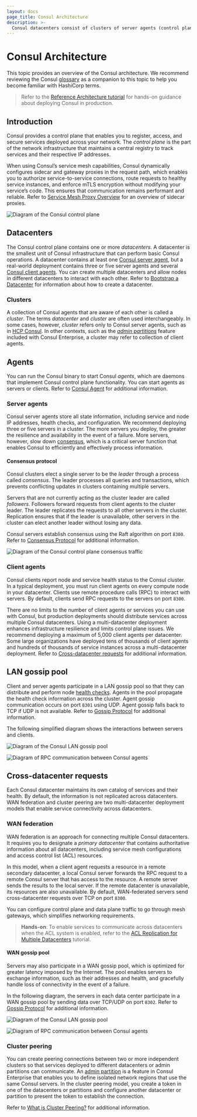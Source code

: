 ```yaml
---
layout: docs
page_title: Consul Architecture
description: >-
  Consul datacenters consist of clusters of server agents (control plane) and client agents deployed alongside service instances (dataplane). Learn how these components and their different communication methods make Consul possible.
---
```


# Consul Architecture

This topic provides an overview of the Consul architecture. We recommend reviewing the Consul [glossary](/docs/install/glossary) as a companion to this topic to help you become familiar with HashiCorp terms.

> Refer to the [Reference Architecture tutorial](https://learn.hashicorp.com/tutorials/consul/reference-architecture) for hands-on guidance about deploying Consul in production.

## Introduction

Consul provides a control plane that enables you to register, access, and secure services deployed across your network. The _control plane_ is the part of the network infrastructure that maintains a central registry to track services and their respective IP addresses. 

When using Consul’s service mesh capabilities, Consul dynamically configures sidecar and gateway proxies in the request path, which enables you to authorize service-to-service connections, route requests to healthy service instances, and enforce mTLS encryption without modifying your service’s code. This ensures that communication remains performant and reliable. Refer to [Service Mesh Proxy Overview](/docs/connect/proxies) for an overview of sidecar proxies.

![Diagram of the Consul control plane](/img/consul-arch/consul-arch-overview-control-plane.svg)

## Datacenters

The Consul control plane contains one or more _datacenters_. A datacenter is the smallest unit of Consul infrastructure that can perform basic Consul operations. A datacenter contains at least one [Consul server agent](#server-agents), but a real-world deployment contains three or five server agents and several [Consul client agents](#client-agents). You can create multiple datacenters and allow nodes in different datacenters to interact with each other. Refer to [Bootstrap a Datacenter](/docs/install/bootstrapping) for information about how to create a datacenter.

### Clusters

A collection of Consul agents that are aware of each other is called a _cluster_. The terms _datacenter_ and _cluster_ are often used interchangeably. In some cases, however, _cluster_ refers only to Consul server agents, such as in [HCP Consul](https://cloud.hashicorp.com/products/consul). In other contexts, such as the [_admin partitions_](/docs/enterprise/admin-partitions) feature included with Consul Enterprise, a cluster may refer to collection of client agents.

## Agents

You can run the Consul binary to start Consul _agents_, which are daemons that implement Consul control plane functionality. You can start agents as servers or clients. Refer to [Consul Agent](/docs/agent) for additional information.

### Server agents

Consul server agents store all state information, including service and node IP addresses, health checks, and configuration. We recommend deploying three or five servers in a cluster. The more servers you deploy, the greater the resilience and availability in the event of a failure. More servers, however, slow down [consensus](#consensus-protocol), which is a critical server function that enables Consul to efficiently and effectively process information.

#### Consensus protocol

Consul clusters elect a single server to be the _leader_ through a process called _consensus_. The leader processes all queries and transactions, which prevents conflicting updates in clusters containing multiple servers. 

Servers that are not currently acting as the cluster leader are called _followers_. Followers forward requests from client agents to the cluster leader. The leader replicates the requests to all other servers in the cluster. Replication ensures that if the leader is unavailable, other servers in the cluster can elect another leader without losing any data. 

Consul servers establish consensus using the Raft algorithm on port `8300`. Refer to [Consensus Protocol](/docs/architecture/consensus) for additional information.

![Diagram of the Consul control plane consensus traffic](/img/consul-arch/consul-arch-overview-consensus.svg)

### Client agents

Consul clients report node and service health status to the Consul cluster. In a typical deployment, you must run client agents on every compute node in your datacenter. Clients use remote procedure calls (RPC) to interact with servers. By default, clients send RPC requests to the servers on port `8300`. 

There are no limits to the number of client agents or services you can use with Consul, but production deployments should distribute services across multiple Consul datacenters. Using a multi-datacenter deployment enhances infrastructure resilience and limits control plane issues. We recommend deploying a maximum of 5,000 client agents per datacenter. Some large organizations have deployed tens of thousands of client agents and hundreds of thousands of service instances across a multi-datacenter deployment. Refer to [Cross-datacenter requests](#cross-datacenter-requests) for additional information.

## LAN gossip pool

Client and server agents participate in a LAN gossip pool so that they can distribute and perform node [health checks](/docs/discovery/checks). Agents in the pool propagate the health check information across the cluster. Agent gossip communication occurs on port `8301` using UDP. Agent gossip falls back to TCP if UDP is not available. Refer to [Gossip Protocol](/docs/architecture/gossip) for additional information. 

The following simplified diagram shows the interactions between servers and clients.

<Tabs>

<Tab heading="LAN gossip pool">

![Diagram of the Consul LAN gossip pool](/img/consul-arch/consul-arch-overview-lan-gossip-pool.svg)

</Tab>
<Tab heading="RPC">

![Diagram of RPC communication between Consul agents](/img/consul-arch/consul-arch-overview-rpc.svg)

</Tab>
</Tabs>

## Cross-datacenter requests

Each Consul datacenter maintains its own catalog of services and their health. By default, the information is not replicated across datacenters. WAN federation and cluster peering are two multi-datacenter deployment models that enable service connectivity across datacenters.

### WAN federation

WAN federation is an approach for connecting multiple Consul datacenters. It requires you to designate a _primary datacenter_ that contains authoritative information about all datacenters, including service mesh configurations and access control list (ACL) resources. 

In this model, when a client agent requests a resource in a remote secondary datacenter, a local Consul server forwards the RPC request to a remote Consul server that has access to the resource. A remote server sends the results to the local server. If the remote datacenter is unavailable, its resources are also unavailable. By default, WAN-federated servers send cross-datacenter requests over TCP on port `8300`.

You can configure control plane and data plane traffic to go through mesh gateways, which simplifies networking requirements.

> **Hands-on**: To enable services to communicate across datacenters when the ACL system is enabled, refer to the [ACL Replication for Multiple Datacenters](https://learn.hashicorp.com/tutorials/consul/access-control-replication-multiple-datacenters) tutorial. 

#### WAN gossip pool

Servers may also participate in a WAN gossip pool, which is optimized for greater latency imposed by the Internet. The pool enables servers to exchange information, such as their addresses and health, and gracefully handle loss of connectivity in the event of a failure.

In the following diagram, the servers in each data center participate in a WAN gossip pool by sending data over TCP/UDP on port `8302`. Refer to [Gossip Protocol](/docs/architecture/gossip) for additional information. 

<Tabs>

<Tab heading="WAN gossip pool">

![Diagram of the Consul LAN gossip pool](/img/consul-arch/consul-arch-overview-wan-gossip-cross-cluster.svg)

</Tab>
<Tab heading="Remote datacenter forwarding">

![Diagram of RPC communication between Consul agents](/img/consul-arch/consul-arch-overview-remote-dc-forwarding-cross-cluster.svg)

</Tab>
</Tabs>

### Cluster peering

You can create peering connections between two or more independent clusters so that services deployed to different datacenters or admin partitions can communicate. An [admin partition](/docs/enterprise/admin-partitions) is a feature in Consul Enterprise that enables you to define isolated network regions that use the same Consul servers. In the cluster peering model, you create a token in one of the datacenters or partitions and configure another datacenter or partition to present the token to establish the connection. 
 
Refer to [What is Cluster Peering?](/docs/connect/cluster-peering) for additional information.
